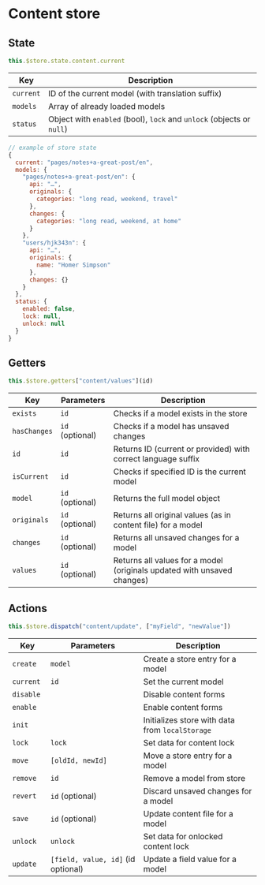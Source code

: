
<Meta
  title="$store | Content"
/>

# Content store

## State

```js
this.$store.state.content.current
```

| Key | Description |
|-|-|
| `current` | ID of the current model (with translation suffix) |
| `models` | Array of already loaded models |
| `status` | Object with `enabled` (bool), `lock` and `unlock` (objects or `null`) |

```js
// example of store state
{
  current: "pages/notes+a-great-post/en",
  models: {
    "pages/notes+a-great-post/en": {
      api: "…",
      originals: {
        categories: "long read, weekend, travel"
      },
      changes: {
        categories: "long read, weekend, at home"
      }
    },
    "users/hjk343n": {
      api: "…",
      originals: {
        name: "Homer Simpson"
      },
      changes: {}
    }
  },
  status: {
    enabled: false,
    lock: null,
    unlock: null
  }
}

```

## Getters

```js
this.$store.getters["content/values"](id)
```

| Key | Parameters | Description |
|-|-|-|
| `exists` | `id` | Checks if a model exists in the store |
| `hasChanges` | `id` (optional) | Checks if a model has unsaved changes |
| `id` | `id` | Returns ID (current or provided) with correct language suffix |
| `isCurrent` |  `id` | Checks if specified ID is the current model |
| `model` |  `id` (optional) | Returns the full model object |
| `originals` |  `id` (optional) | Returns all original values (as in content file) for a model |
| `changes` |  `id` (optional) | Returns all unsaved changes for a model |
| `values` | `id` (optional) | Returns all values for a model (originals updated with unsaved changes) |

## Actions

```js
this.$store.dispatch("content/update", ["myField", "newValue"])
```

| Key | Parameters | Description |
|-|-|-|
| `create` | `model` | Create a store entry for a model |
| `current` | `id` | Set the current model |
| `disable ` |  | Disable content forms |
| `enable ` |  | Enable content forms |
| `init` |  | Initializes store with data from `localStorage` |
| `lock` | `lock` | Set data for content lock |
| `move` | `[oldId, newId]` | Move a store entry for a model |
| `remove` | `id` | Remove a model from store |
| `revert` | `id` (optional) | Discard unsaved changes for a model |
|`save`  | `id` (optional) | Update content file for a model |
| `unlock` | `unlock` | Set data for onlocked content lock |
| `update` | `[field, value, id]` (id optional) | Update a field value for a model |
